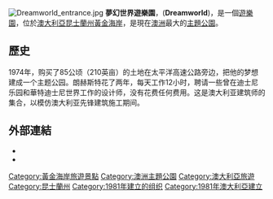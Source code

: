 {{请求翻译}}
{{Infobox amusement park
| image = <!-- 檔案不存在 [[File:Dreamworld_logo.svg|250px]] ，可從英文維基百科取得 -->
| name = 夢幻世界遊樂園
| slogan = Dreamworld Happiness
| location = {{link-en|库蜜拉|Coomera, Queensland}}
| location2= [[昆士蘭州|昆士蘭州]]
| location3= [[澳洲|澳洲]]
| season = 全年
| coordinates = {{Coord|-27.864|153.3158|type:landmark_region:AU|display=title,inline}}
| opening_date    = {{Start date and age|df=yes|1981|12|15}}
| area            = {{convert|85|ha|acre|abbr=on}}
| rides           = 47 (包括{{link-en|激流世界|WhiteWater World}})
| coasters        = 4
| water_rides = 2
| owner = [[Ardent_Leisure|Ardent Leisure]]
| ceo = Craig Davidson
| homepage = {{URL|http://www.dreamworld.com.au}}
}}
[[File:Dreamworld_entrance.jpg|thumb]]
'''夢幻世界遊樂園'''，('''Dreamworld''')，是一個[[遊樂園|遊樂園]]，位於[[澳大利亞|澳大利亞]][[昆士蘭州|昆士蘭州]][[黃金海岸_(澳大利亞)|黃金海岸]]，是現在[[澳洲|澳洲]]最大的[[主題公園|主題公園]]。

== 歷史 ==
1974年，{{link-en|约翰·朗赫斯特|John Longhurst}}购买了85公顷（210英亩）的土地在太平洋高速公路旁边，把他的梦想建成一个主题公园。朗赫斯特花了两年，每天工作12小时，聘请一些曾在迪士尼乐园和華特迪士尼世界工作的设计师，没有花费任何费用。这是澳大利亚建筑师的集合，以模仿澳大利亚先锋建筑施工期间。

==外部連結==
* {{Official website|URL=https://www.dreamworld.com.au/}}
* {{Commons category-inline}}

{{澳大利亚主题公园}}
{{entertain-stub}}

[[Category:黃金海岸旅遊景點|Category:黃金海岸旅遊景點]]
[[Category:澳洲主題公園|Category:澳洲主題公園]]
[[Category:澳大利亞旅遊|Category:澳大利亞旅遊]]
[[Category:昆士蘭州|Category:昆士蘭州]]
[[Category:1981年建立的组织|Category:1981年建立的组织]]
[[Category:1981年澳大利亞建立|Category:1981年澳大利亞建立]]